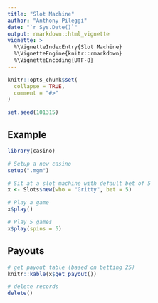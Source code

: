 ```yaml
---
title: "Slot Machine"
author: "Anthony Pileggi"
date: "`r Sys.Date()`"
output: rmarkdown::html_vignette
vignette: >
  %\VignetteIndexEntry{Slot Machine}
  %\VignetteEngine{knitr::rmarkdown}
  %\VignetteEncoding{UTF-8}
---
```


```r
knitr::opts_chunk$set(
  collapse = TRUE,
  comment = "#>"
)

set.seed(101315)
```


## Example

```r
library(casino)

# Setup a new casino
setup(".mgm")

# Sit at a slot machine with default bet of 5
x <- Slots$new(who = "Gritty", bet = 5)

# Play a game
x$play()

# Play 5 games
x$play(spins = 5)
```


## Payouts

```r
# get payout table (based on betting 25)
knitr::kable(x$get_payout())
```

```r
# delete records
delete()
```

